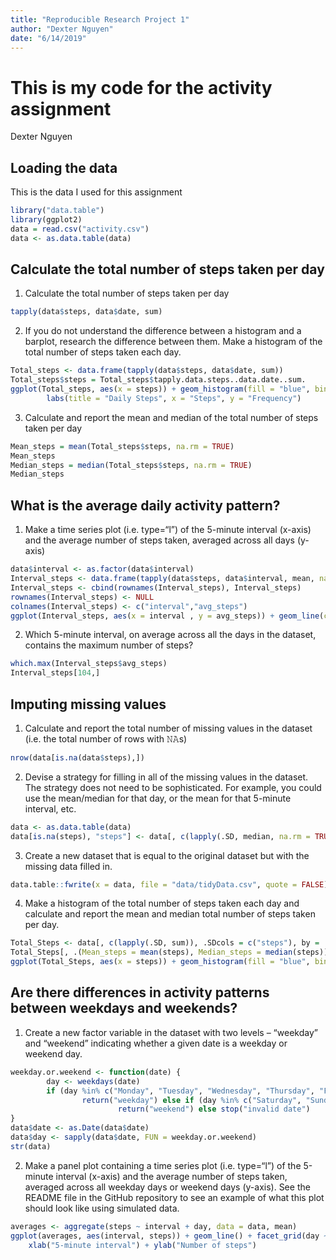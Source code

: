 ```yaml
---
title: "Reproducible Research Project 1"
author: "Dexter Nguyen"
date: "6/14/2019"
---
```


# This is my code for the activity assignment
Dexter Nguyen

## Loading the data

This is the data I used for this assignment

```r
library("data.table")
library(ggplot2)
data = read.csv("activity.csv")
data <- as.data.table(data)
```

## Calculate the total number of steps taken per day

1. Calculate the total number of steps taken per day

```r
tapply(data$steps, data$date, sum)
```

2. If you do not understand the difference between a histogram and a barplot, research the difference between them. Make a histogram of the total number of steps taken each day. 

```r
Total_steps <- data.frame(tapply(data$steps, data$date, sum))
Total_steps$steps = Total_steps$tapply.data.steps..data.date..sum.
ggplot(Total_steps, aes(x = steps)) + geom_histogram(fill = "blue", binwidth = 1000) +
        labs(title = "Daily Steps", x = "Steps", y = "Frequency")
```

3. Calculate and report the mean and median of the total number of steps taken per day

```r
Mean_steps = mean(Total_steps$steps, na.rm = TRUE)
Mean_steps
Median_steps = median(Total_steps$steps, na.rm = TRUE)
Median_steps
```

## What is the average daily activity pattern?

1. Make a time series plot (i.e. \color{red}{\verb|type = "l"|}type="l") of the 5-minute interval (x-axis) and the average number of steps taken, averaged across all days (y-axis)

```r
data$interval <- as.factor(data$interval)
Interval_steps <- data.frame(tapply(data$steps, data$interval, mean, na.rm = TRUE))
Interval_steps <- cbind(rownames(Interval_steps), Interval_steps)
rownames(Interval_steps) <- NULL
colnames(Interval_steps) <- c("interval","avg_steps")
ggplot(Interval_steps, aes(x = interval , y = avg_steps)) + geom_line(color="blue", size=1) + labs(title = "Avg. Daily Steps", x = "interval", y = "Avg. Steps per day")
```

2. Which 5-minute interval, on average across all the days in the dataset, contains the maximum number of steps?

```r
which.max(Interval_steps$avg_steps)
Interval_steps[104,]
```

## Imputing missing values

1. Calculate and report the total number of missing values in the dataset (i.e. the total number of rows with 𝙽𝙰s)

```r
nrow(data[is.na(data$steps),])
``` 

2. Devise a strategy for filling in all of the missing values in the dataset. The strategy does not need to be sophisticated. For example, you could use the mean/median for that day, or the mean for that 5-minute interval, etc.

```r
data <- as.data.table(data)
data[is.na(steps), "steps"] <- data[, c(lapply(.SD, median, na.rm = TRUE)), .SDcols = c("steps")]
```

3. Create a new dataset that is equal to the original dataset but with the missing data filled in.

```r
data.table::fwrite(x = data, file = "data/tidyData.csv", quote = FALSE)
```

4. Make a histogram of the total number of steps taken each day and calculate and report the mean and median total number of steps taken per day. 

```r
Total_Steps <- data[, c(lapply(.SD, sum)), .SDcols = c("steps"), by = .(date)] 
Total_Steps[, .(Mean_steps = mean(steps), Median_steps = median(steps))]
ggplot(Total_Steps, aes(x = steps)) + geom_histogram(fill = "blue", binwidth = 1000) + labs(title = "Daily Steps", x = "Steps", y = "Frequency")
```

## Are there differences in activity patterns between weekdays and weekends?

1. Create a new factor variable in the dataset with two levels – “weekday” and “weekend” indicating whether a given date is a weekday or weekend day.

```r
weekday.or.weekend <- function(date) {
        day <- weekdays(date)
        if (day %in% c("Monday", "Tuesday", "Wednesday", "Thursday", "Friday")) 
                return("weekday") else if (day %in% c("Saturday", "Sunday")) 
                        return("weekend") else stop("invalid date")
}
data$date <- as.Date(data$date)
data$day <- sapply(data$date, FUN = weekday.or.weekend)
str(data)
```
  
2. Make a panel plot containing a time series plot (i.e. \color{red}{\verb|type = "l"|}type="l") of the 5-minute interval (x-axis) and the average number of steps taken, averaged across all weekday days or weekend days (y-axis). See the README file in the GitHub repository to see an example of what this plot should look like using simulated data.

```r
averages <- aggregate(steps ~ interval + day, data = data, mean)
ggplot(averages, aes(interval, steps)) + geom_line() + facet_grid(day ~ .) + 
    xlab("5-minute interval") + ylab("Number of steps")
```
